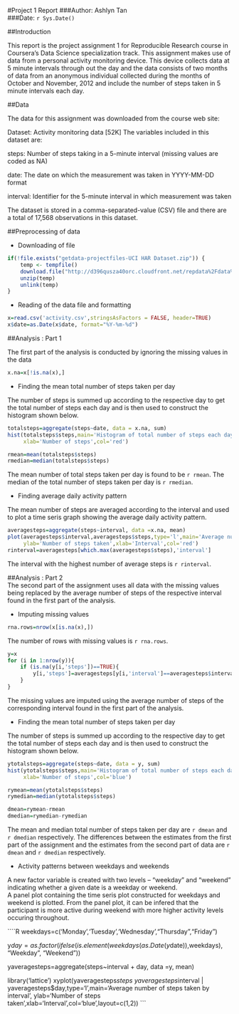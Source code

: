 #Project 1 Report
###Author: Ashlyn Tan  
###Date: `r Sys.Date()`

##Introduction

This report is the project assignment 1 for Reproducible Research course in Coursera's Data Science specialization track. This assignment makes use of data from a personal activity monitoring device. This device collects data at 5 minute intervals through out the day and the data consists of two months of data from an anonymous individual collected during the months of October and November, 2012 and include the number of steps taken in 5 minute intervals each day.

##Data

The data for this assignment was downloaded from the course web site:

Dataset: Activity monitoring data [52K]
The variables included in this dataset are:

steps: Number of steps taking in a 5-minute interval (missing values are coded as NA)

date: The date on which the measurement was taken in YYYY-MM-DD format

interval: Identifier for the 5-minute interval in which measurement was taken

The dataset is stored in a comma-separated-value (CSV) file and there are a total of 17,568 observations in this dataset.

##Preprocessing of data

- Downloading of file
````r
if(!file.exists("getdata-projectfiles-UCI HAR Dataset.zip")) {
    temp <- tempfile()
    download.file("http://d396qusza40orc.cloudfront.net/repdata%2Fdata%2Factivity.zip",temp)
    unzip(temp)
    unlink(temp)
}
````

- Reading of the data file and formatting
````r
x=read.csv('activity.csv',stringsAsFactors = FALSE, header=TRUE)
x$date=as.Date(x$date, format="%Y-%m-%d")
````

##Analysis : Part 1 

The first part of the analysis is conducted by ignoring the missing values in the data

````r
x.na=x[!is.na(x),]
````

- Finding the mean total number of steps taken per day

The number of steps is summed up according to the respective day to get the total number of steps each day and is then used to construct the histogram shown below.

````r
totalsteps=aggregate(steps~date, data = x.na, sum)
hist(totalsteps$steps,main='Histogram of total number of steps each day',
     xlab='Number of steps',col='red')
````

````r
rmean=mean(totalsteps$steps)
rmedian=median(totalsteps$steps)
````

The mean number of total steps taken per day is found to be `r rmean`.
The median of the total number of steps taken per day is `r rmedian`.

- Finding average daily activity pattern  

The mean number of steps are averaged according to the interval and used to plot a time seris graph showing the average daily activity pattern.  
````r
averagesteps=aggregate(steps~interval, data =x.na, mean)
plot(averagesteps$interval,averagesteps$steps,type='l',main='Average number of steps taken by interval',
     ylab='Number of steps taken',xlab='Interval',col='red')
rinterval=averagesteps[which.max(averagesteps$steps),'interval']
````  
The interval with the highest number of average steps is `r rinterval`.  

##Analysis : Part 2  
The second part of the assignment uses all data with the missing values being replaced by the average number of steps of the respective interval found in the first part of the analysis.  

- Imputing missing values

````r
rna.rows=nrow(x[is.na(x),])
````  

The number of rows with missing values is `r rna.rows`.  

````r
y=x
for (i in 1:nrow(y)){
    if (is.na(y[i,'steps'])==TRUE){
        y[i,'steps']=averagesteps[y[i,'interval']==averagesteps$interval,'steps']
    }
}
````  

The missing values are imputed using the average number of steps of the corresponding interval found in the first part of the analysis.

- Finding the mean total number of steps taken per day  

The number of steps is summed up according to the respective day to get the total number of steps each day and is then used to construct the histogram shown below.  

```r
ytotalsteps=aggregate(steps~date, data = y, sum)
hist(ytotalsteps$steps,main='Histogram of total number of steps each day',
     xlab='Number of steps',col='blue')
````  

````R
rymean=mean(ytotalsteps$steps)
rymedian=median(ytotalsteps$steps)

dmean=rymean-rmean
dmedian=rymedian-rymedian
````  

The mean and median total number of steps taken per day are `r dmean` and `r dmedian` respectively. The differences between the estimates from the first part of the assignment and the estimates from the second part of data are `r dmean` and `r dmedian` respectively.  

- Activity patterns between weekdays and weekends  

A new factor variable is created with two levels -- "weekday" and "weekend" indicating whether a given date is a weekday or weekend.  
A panel plot containing the time seris plot constructed for weekdays and weekend is plotted. From the panel plot, it can be infered that the participant is more active during weekend with more higher activity levels occuring throughout.  

````R
weekdays=c('Monday','Tuesday','Wednesday',"Thursday","Friday")

y$day=as.factor(ifelse(is.element(weekdays(as.Date(y$date)),weekdays), "Weekday", "Weekend"))

yaveragesteps=aggregate(steps~interval + day, data =y, mean)

library('lattice')
xyplot(yaveragesteps$steps ~ yaveragesteps$interval | yaveragesteps$day,type='l',main='Average number of steps taken by interval', ylab='Number of steps taken',xlab='Interval',col='blue',layout=c(1,2))
```  